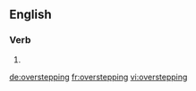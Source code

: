 ==English==

===Verb===
{{head|en}}

# {{present participle of|overstep}}

[[de:overstepping]]
[[fr:overstepping]]
[[vi:overstepping]]